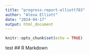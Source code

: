 ```yaml
---
title: "progress-report-elliott783"
author: "Alexa Elliott"
date: "2024-04-17"
output: html_document
---
```


```r
knitr::opts_chunk$set(echo = TRUE)
```

test
## R Markdown
